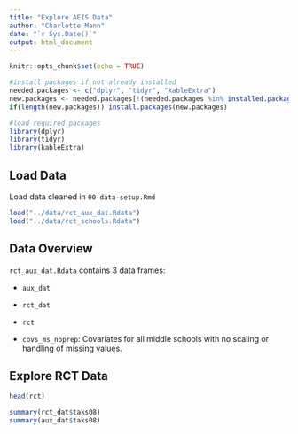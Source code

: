 ```yaml
---
title: "Explore AEIS Data"
author: "Charlotte Mann"
date: "`r Sys.Date()`"
output: html_document
---
```


```r
knitr::opts_chunk$set(echo = TRUE)

#install packages if not already installed
needed.packages <- c("dplyr", "tidyr", "kableExtra")
new.packages <- needed.packages[!(needed.packages %in% installed.packages()[,"Package"])]
if(length(new.packages)) install.packages(new.packages)

#load required packages
library(dplyr)
library(tidyr)
library(kableExtra)
```

## Load Data

Load data cleaned in `00-data-setup.Rmd`

```r
load("../data/rct_aux_dat.Rdata")
load("../data/rct_schools.Rdata")
```

## Data Overview

`rct_aux_dat.Rdata` contains 3 data frames:

- `aux_dat`
- `rct_dat`

- `rct`

- `covs_ms_noprep`: Covariates for all middle schools with no scaling or handling of missing values.

## Explore RCT Data

```r
head(rct)
```
```r
summary(rct_dat$taks08)
summary(aux_dat$taks08)
```